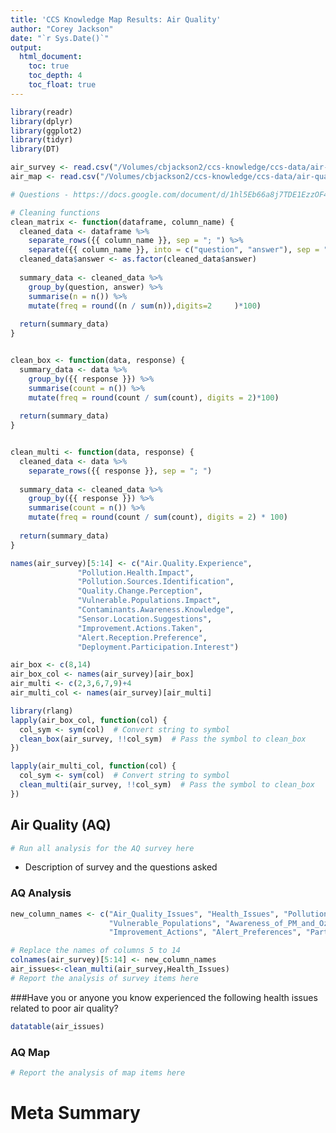 ```yaml
---
title: 'CCS Knowledge Map Results: Air Quality'
author: "Corey Jackson"
date: "`r Sys.Date()`"
output:
  html_document:
    toc: true
    toc_depth: 4
    toc_float: true
---
```


```r
library(readr)
library(dplyr)
library(ggplot2)
library(tidyr)
library(DT)

air_survey <- read.csv("/Volumes/cbjackson2/ccs-knowledge/ccs-data/air-quality/air_survey.csv")
air_map <- read.csv("/Volumes/cbjackson2/ccs-knowledge/ccs-data/air-quality/air_map.csv")

# Questions - https://docs.google.com/document/d/1hl5Eb66a8j7TDE1EzzOF4eUjUguet5dMsw7UJydr_uY/edit

# Cleaning functions
clean_matrix <- function(dataframe, column_name) {
  cleaned_data <- dataframe %>%
    separate_rows({{ column_name }}, sep = "; ") %>%
    separate({{ column_name }}, into = c("question", "answer"), sep = " - ")
  cleaned_data$answer <- as.factor(cleaned_data$answer)
  
  summary_data <- cleaned_data %>%
    group_by(question, answer) %>%
    summarise(n = n()) %>%
    mutate(freq = round((n / sum(n)),digits=2     )*100)
  
  return(summary_data)
}


clean_box <- function(data, response) {
  summary_data <- data %>%
    group_by({{ response }}) %>%
    summarise(count = n()) %>%
    mutate(freq = round(count / sum(count), digits = 2)*100)
  
  return(summary_data)
}


clean_multi <- function(data, response) {
  cleaned_data <- data %>%
    separate_rows({{ response }}, sep = "; ")
  
  summary_data <- cleaned_data %>%
    group_by({{ response }}) %>%
    summarise(count = n()) %>%
    mutate(freq = round(count / sum(count), digits = 2) * 100)
  
  return(summary_data)
}
```

```r
names(air_survey)[5:14] <- c("Air.Quality.Experience",
               "Pollution.Health.Impact",
               "Pollution.Sources.Identification",
               "Quality.Change.Perception",
               "Vulnerable.Populations.Impact",
               "Contaminants.Awareness.Knowledge",
               "Sensor.Location.Suggestions",
               "Improvement.Actions.Taken",
               "Alert.Reception.Preference",
               "Deployment.Participation.Interest")

```


```r

air_box <- c(8,14)
air_box_col <- names(air_survey)[air_box]
air_multi <- c(2,3,6,7,9)+4
air_multi_col <- names(air_survey)[air_multi]
```

```r
library(rlang)
lapply(air_box_col, function(col) {
  col_sym <- sym(col)  # Convert string to symbol
  clean_box(air_survey, !!col_sym)  # Pass the symbol to clean_box
})

```

```r
lapply(air_multi_col, function(col) {
  col_sym <- sym(col)  # Convert string to symbol
  clean_multi(air_survey, !!col_sym)  # Pass the symbol to clean_box
})
```


## Air Quality (AQ)

```r

# Run all analysis for the AQ survey here

```

- Description of survey and the questions asked


### AQ Analysis
```r
new_column_names <- c("Air_Quality_Issues", "Health_Issues", "Pollution_Sources", "Air_Quality_Changes", 
                      "Vulnerable_Populations", "Awareness_of_PM_and_Ozone", "Sensor_Locations", 
                      "Improvement_Actions", "Alert_Preferences", "Participation_in_Decisions")

# Replace the names of columns 5 to 14
colnames(air_survey)[5:14] <- new_column_names
air_issues<-clean_multi(air_survey,Health_Issues)
# Report the analysis of survey items here

```

###Have you or anyone you know experienced the following health issues related to poor air quality?
```r
datatable(air_issues)
```

### AQ Map
```r

# Report the analysis of map items here

```



# Meta Summary


